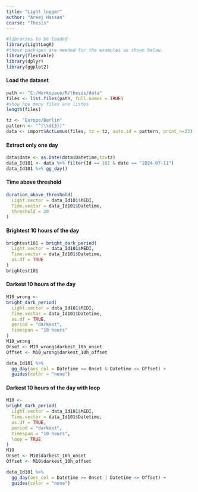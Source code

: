 ```yaml
---
title: "Light logger"
author: "Areej Hassan"
course: "Thesis"
---
```



```r
#libraries to be loaded
library(LightLogR)
#these packages are needed for the examples as shown below.
library(flextable)
library(dplyr)
library(ggplot2)
```

#### Load the dataset

```r
path <- "C:/Workspace/R/thesis/data"
files <- list.files(path, full.names = TRUE)
#show how many files are listes
length(files)

tz <- "Europe/Berlin"
pattern <- "^(\\d{3})"
data <- import$ActLumus(files, tz = tz, auto.id = pattern, print_n=33)

```

#### Extract only one day

```r
data$date <- as.Date(data$Datetime,tz=tz)
data_Id101 <- data %>% filter(Id == 101 & date == "2024-07-11")
data_Id101 %>% gg_day()

```

#### Time above threshold

```r
duration_above_threshold(
  Light.vector = data_Id101$MEDI,
  Time.vector = data_Id101$Datetime,
  threshold = 20
)

```

#### Brightest 10 hours of the day

```r
brightest101 = bright_dark_period(
  Light.vector = data_Id101$MEDI,
  Time.vector = data_Id101$Datetime,
  as.df = TRUE
)
brightest101
```

#### Darkest 10 hours of the day

```r
M10_wrong <- 
bright_dark_period(
  Light.vector = data_Id101$MEDI,
  Time.vector = data_Id101$Datetime,
  as.df = TRUE,
  period = "darkest",
  timespan = "10 hours"
)
M10_wrong
Onset <- M10_wrong$darkest_10h_onset
Offset <- M10_wrong$darkest_10h_offset

data_Id101 %>% 
  gg_day(aes_col = Datetime >= Onset & Datetime <= Offset) +
  guides(color = "none")
```

#### Darkest 10 hours of the day with loop

```r
M10 <- 
bright_dark_period(
  Light.vector = data_Id101$MEDI,
  Time.vector = data_Id101$Datetime,
  as.df = TRUE,
  period = "darkest",
  timespan = "10 hours",
  loop = TRUE
)
M10
Onset <- M10$darkest_10h_onset
Offset <- M10$darkest_10h_offset

data_Id101 %>% 
  gg_day(aes_col = Datetime >= Onset | Datetime <= Offset) +
  guides(color = "none")
```
